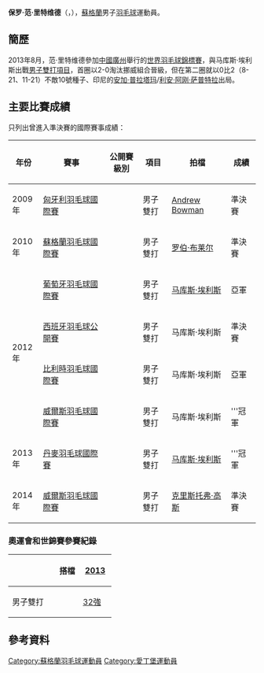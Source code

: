 {{noteTA|G1=Badminton}}
{{Infobox 羽球選手
| playername              = 保罗·范·里特维德<br />{{lang|en|Paul van Rietvelde}}
| image                   = File:Paul van Rietvelde.jpg
| size                    = 
| caption                 = 
| birth_name              = 
| date_of_birth           = {{birth_date_and_age|1991|8|7}}
| place_of_birth          = {{SCO}}[[爱丁堡|爱丁堡]]<ref name="Commonwealth">{{cite web|title=XX Commonwealth Games Athlete Biography - Paul van Rietvelde|url=http://results.glasgow2014.com/athlete/lawn_bowls/1015795/paul_van_rietvelde.html|accessdate=2014-07-31|archive-date=2016-03-05|archive-url=https://web.archive.org/web/20160305023133/http://results.glasgow2014.com/athlete/lawn_bowls/1015795/paul_van_rietvelde.html|dead-url=no}}{{en}}</ref>
| height                  = {{height|m=1.85}}<ref name="Commonwealth"/>
| weight                  = {{weight|kg=80}}<ref name="Commonwealth"/>
| event                   = 男子雙打、混合雙打
| country                 = {{GBR}}<br/>{{SCO}}
| years_active            = 
| handedness              = 
| coach                   = 
| highest_ranking         = 第33位（男雙-[[马库斯·埃利斯|埃利斯]]）
| date_of_highest_ranking = 2013年5月9日<ref name="ranking">[http://bwfcontent.tournamentsoftware.com/ranking/player.aspx?id=4932&player=109634 BWF World Ranking - Ranking of Paul VAN RIETVELDE (71395)]{{en}}</ref>
| current_ranking         = 第34位（男雙-[[马库斯·埃利斯|埃利斯]]）<br/>第1127位（混雙-[[伊莫金·班克尔|班克尔]]）
| date_of_current_ranking = 2013年5月23日<ref>[http://bwfcontent.tournamentsoftware.com/ranking/category.aspx?id=4932&category=474 BWF World Ranking - BWF世界排名榜 (5/23/2013) - Men's doubles]{{en}}</ref><ref>[http://bwfcontent.tournamentsoftware.com/ranking/category.aspx?id=4932&category=476 BWF World Ranking - BWF世界排名榜 (5/23/2013) - Mixed doubles]{{en}}</ref>
| played                  = 0勝–2負（男單）<br/>59勝–46負（男雙）<br/>23勝–21負（混雙）
| titles                  = 
| bwf_profile             = EEFDD621-86BE-423F-A1B8-755AFE7A7B58
| bwf_id                  = 71395
| updated                 = 2013年5月24日
}}
{{MedalTableTop}}
{{MedalSport | 男子[[羽毛球|羽毛球]]}}
{{MedalCountry | {{SCO}}}}
{{MedalBottom}}
'''保罗·范·里特维德'''（{{lang|en|'''Paul van Rietvelde'''}}，{{bd|1991年|8月7日}}），[[蘇格蘭|蘇格蘭]]男子[[羽毛球|羽毛球]]運動員。

==簡歷==
2013年8月，范·里特维德參加[[中國|中國]][[廣州|廣州]]舉行的[[2013年世界羽毛球錦標賽|世界羽毛球錦標賽]]，與马库斯·埃利斯出戰[[2013年世界羽毛球錦標賽男子雙打項目|男子雙打項目]]，首圈以2-0淘汰挪威組合晉級，但在第二圈就以0比2（8-21、11-21）不敵10號種子、印尼的[[安加·普拉塔玛|安加·普拉塔玛]]/[[利安·阿刚·萨普特拉|利安·阿刚·萨普特拉]]出局。

==主要比賽成績==
只列出曾進入準決賽的國際賽事成績：
{| class=wikitable style="text-align:center; font-size:small;" 
!width="50"|年份
!width="180"|賽事
!width="80"|公開賽級別
!width="60"|項目
!width="130"|拍檔
!width="50"|成績
|-
!rowspan="1"|2009年
|[[2009年匈牙利羽毛球國際賽|匈牙利羽毛球國際賽]]
|{{BWFIS}}
|男子雙打
|[[Andrew_Bowman|Andrew Bowman]]
|bgcolor="#b8860b"|準決賽
|-
!rowspan="1"|2010年
|[[2010年蘇格蘭羽毛球國際賽|蘇格蘭羽毛球國際賽]]
|{{BWFIS}}
|男子雙打
|{{flagicon|ENG}} [[罗伯·布莱尔|罗伯·布莱尔]]
|bgcolor="#b8860b"|準決賽
|-
!rowspan="4"|2012年
|[[2012年葡萄牙羽毛球國際賽|葡萄牙羽毛球國際賽]]
|{{BWFIS}}
|男子雙打
|{{flagicon|ENG}} [[马库斯·埃利斯|马库斯·埃利斯]]
|bgcolor="silver"|亞軍
|-
|[[2012年西班牙羽毛球公開賽|西班牙羽毛球公開賽]]
|{{BWFIC}}
|男子雙打
|{{flagicon|ENG}} 马库斯·埃利斯
|bgcolor="#b8860b"|準決賽
|-
|[[2012年比利時羽毛球國際賽|比利時羽毛球國際賽]]
|{{BWFIS}}
|男子雙打
|{{flagicon|ENG}} 马库斯·埃利斯
|bgcolor="silver"|亞軍
|-
|[[2012年威爾斯羽毛球國際賽|威爾斯羽毛球國際賽]]
|{{BWFIS}}
|男子雙打
|{{flagicon|ENG}} 马库斯·埃利斯
|bgcolor="gold"|'''冠軍
|-
!rowspan="1"|2013年
|[[2013年丹麥羽毛球國際賽|丹麥羽毛球國際賽]]
|{{BWFIS}}
|男子雙打
|{{flagicon|ENG}} [[马库斯·埃利斯|马库斯·埃利斯]]
|bgcolor="gold"|'''冠軍
|-
!rowspan="1"|2014年
|[[2014年威爾斯羽毛球國際賽|威爾斯羽毛球國際賽]]
|{{BWFIS}}
|男子雙打
|{{flagicon|ENG}} [[克里斯托弗·高斯|克里斯托弗·高斯]]
|bgcolor="#b8860b"|準決賽
|}
{{BWF賽事級別索引}}

===奧運會和世錦賽參賽紀錄===
{| class=wikitable style="text-align:center; font-size:small;" 
!
!搭檔
!width="50"|[[2013年世界羽毛球錦標賽|2013]]
|-
!width="80"|男子雙打
|align="left"|{{nowrap|{{flagicon|ENG}} [[马库斯·埃利斯|马库斯·埃利斯]]}}
|[[2013年世界羽毛球錦標賽男子雙打項目|32強]]
|}

== 參考資料 ==
{{Reflist}}

{{DEFAULTSORT:Rietvelde, Paul van}}
[[Category:蘇格蘭羽毛球運動員|Category:蘇格蘭羽毛球運動員]]
[[Category:愛丁堡運動員|Category:愛丁堡運動員]]